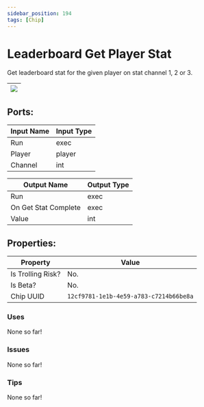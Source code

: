 ```yaml
---
sidebar_position: 194
tags: [Chip]
---
```


# Leaderboard Get Player Stat


Get leaderboard stat for the given player on stat channel 1, 2 or 3.

| ![](https://images-ext-2.discordapp.net/external/MPmIaQzlEPmgGWlgi-WxBBXt0Bjv_zWPkg1y1f_sy3s/https/www.recroomcircuits.com/image/circuit/absolute-value?width=206&height=108) |
|-----|

## Ports:

| Input Name | Input Type |
|-----------|-----------|
| Run | exec |
| Player | player |
| Channel | int |

| Output Name | Output Type |
|-----------|-----------|
| Run | exec |
| On Get Stat Complete | exec |
| Value | int |

## Properties:

| Property  | Value |
|-------------------|-----------|
| Is Trolling Risk? | No. |
| Is Beta? | No. |
| Chip UUID | `12cf9781-1e1b-4e59-a783-c7214b66be8a` |

### Uses
None so far!

### Issues
None so far!

### Tips
None so far!
